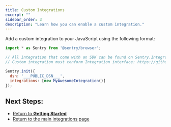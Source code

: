 ```yaml
---
title: Custom Integrations
excerpt: ""
sidebar_order: 3
description: "Learn how you can enable a custom integration."
---
```


Add a custom integration to your JavaScript using the following format:

```JavaScript
import * as Sentry from '@sentry/browser';

// All integration that come with an SDK can be found on Sentry.Integrations object
// Custom integration must conform Integration interface: https://github.com/getsentry/sentry-javascript/blob/master/packages/types/src/integration.ts

Sentry.init({
  dsn: '___PUBLIC_DSN___',
  integrations: [new MyAwesomeIntegration()]
});
```

## Next Steps:

- [Return to **Getting Started**](../)
- [Return to the main integrations page](./)
